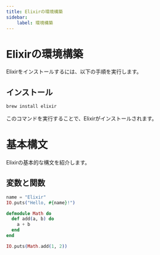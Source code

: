```yaml
---
title: Elixirの環境構築
sidebar:
    label: 環境構築
---
```


# Elixirの環境構築

Elixirをインストールするには、以下の手順を実行します。

## インストール

```bash
brew install elixir
```

このコマンドを実行することで、Elixirがインストールされます。

# 基本構文

Elixirの基本的な構文を紹介します。

## 変数と関数

```elixir
name = "Elixir"
IO.puts("Hello, #{name}!")

defmodule Math do
  def add(a, b) do
    a + b
  end
end

IO.puts(Math.add(1, 2))
```

